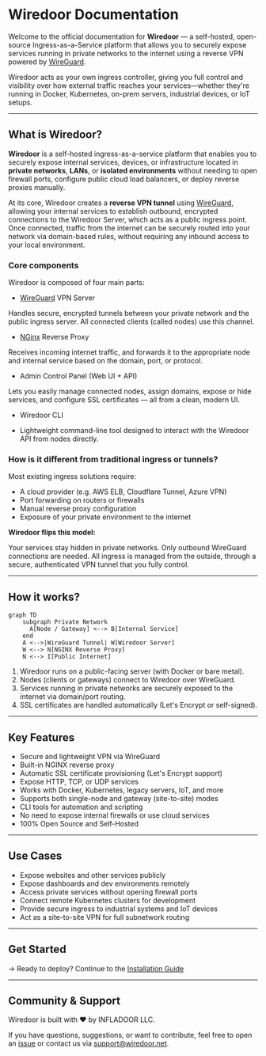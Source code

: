 # Wiredoor Documentation

Welcome to the official documentation for **Wiredoor** — a self-hosted, open-source Ingress-as-a-Service platform that allows you to securely expose services 
running in private networks to the internet using a reverse VPN powered by [WireGuard](https://www.wireguard.com).

Wiredoor acts as your own ingress controller, giving you full control and visibility over how external traffic 
reaches your services—whether they're running in Docker, Kubernetes, on-prem servers, industrial devices, or IoT setups.

---

## What is Wiredoor?

**Wiredoor** is a self-hosted ingress-as-a-service platform that enables you to securely expose internal services, devices, 
or infrastructure located in **private networks**, **LANs**, or **isolated environments** without needing to open firewall ports, 
configure public cloud load balancers, or deploy reverse proxies manually.

At its core, Wiredoor creates a **reverse VPN tunnel** using [WireGuard](https://www.wireguard.com), allowing your internal services 
to establish outbound, encrypted connections to the Wiredoor Server, which acts as a public ingress point. Once connected, 
traffic from the internet can be securely routed into your network via domain-based rules, without requiring any inbound access to your local environment.

### Core components

Wiredoor is composed of four main parts:

- [WireGuard](https://www.wireguard.com) VPN Server

Handles secure, encrypted tunnels between your private network and the public ingress server. All connected clients (called nodes) use this channel.

- [NGinx](https://nginx.org/) Reverse Proxy

Receives incoming internet traffic, and forwards it to the appropriate node and internal service based on the domain, port, or protocol.

- Admin Control Panel (Web UI + API)

Lets you easily manage connected nodes, assign domains, expose or hide services, and configure SSL certificates — all from a clean, modern UI.

- Wiredoor CLI

- Lightweight command-line tool designed to interact with the Wiredoor API from nodes directly.

### How is it different from traditional ingress or tunnels?

Most existing ingress solutions require:

- A cloud provider (e.g. AWS ELB, Cloudflare Tunnel, Azure VPN)
- Port forwarding on routers or firewalls
- Manual reverse proxy configuration
- Exposure of your private environment to the internet

**Wiredoor flips this model:**

Your services stay hidden in private networks. Only outbound WireGuard connections are needed. All ingress is managed from the outside, through a secure, 
authenticated VPN tunnel that you fully control.

---

## How it works?

```mermaid
graph TD
    subgraph Private Network
      A[Node / Gateway] <--> B[Internal Service]
    end
    A <-->|WireGuard Tunnel| W[Wiredoor Server]
    W <--> N[NGINX Reverse Proxy]
    N <--> I[Public Internet]
```

1. Wiredoor runs on a public-facing server (with Docker or bare metal).
2. Nodes (clients or gateways) connect to Wiredoor over WireGuard.
3. Services running in private networks are securely exposed to the internet via domain/port routing.
4. SSL certificates are handled automatically (Let's Encrypt or self-signed).

---

## Key Features

- Secure and lightweight VPN via WireGuard
- Built-in NGINX reverse proxy
- Automatic SSL certificate provisioning (Let's Encrypt support)
- Expose HTTP, TCP, or UDP services
- Works with Docker, Kubernetes, legacy servers, IoT, and more
- Supports both single-node and gateway (site-to-site) modes
- CLI tools for automation and scripting
- No need to expose internal firewalls or use cloud services
- 100% Open Source and Self-Hosted

---

## Use Cases

- Expose websites and other services publicly
- Expose dashboards and dev environments remotely
- Access private services without opening firewall ports
- Connect remote Kubernetes clusters for development
- Provide secure ingress to industrial systems and IoT devices
- Act as a site-to-site VPN for full subnetwork routing

---

## Get Started

→ Ready to deploy? Continue to the [Installation Guide](/docs/installation)

---

## Community & Support

Wiredoor is built with ❤️ by INFLADOOR LLC.

If you have questions, suggestions, or want to contribute, 
feel free to open an [issue](https://github.com/wiredoor/wiredoor) or contact us via support@wiredoor.net.